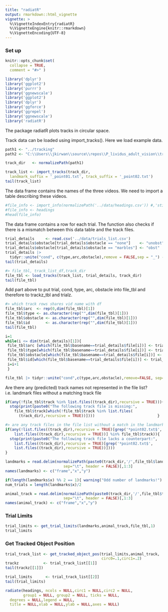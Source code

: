 ```yaml
---
title: "radiatR"
output: rmarkdown::html_vignette
vignette: >
  %\VignetteIndexEntry{radiatR}
  %\VignetteEngine{knitr::rmarkdown}
  %\VignetteEncoding{UTF-8}
---
```


### Set up

```r
knitr::opts_chunk$set(
  collapse = TRUE,
  comment = "#>" )
```

```r
library('dplyr')
library('ggplot2')
library('purrr')
library('ggnewscale')
library('ggplot2')
library('dplyr')
library('ggforce')
library('ggrepel')
library('ggnewscale')
library('radiatR')
```

The package radiatR plots tracks in circular space.

Track data can be loaded using import_tracks(). Here we load example data.

```r
path1 <- "../tracking"
path2 <- "C:\\Users\\jkirwan\\source\\repos\\P_lividus_adult_vision\\tracking"

track_dir   <- normalizePath(path1)

track_list <- import_tracks(track_dir,
  landmark_suffix = '_point01.txt', track_suffix = '_point02.txt')
tail(track_list)
```

The data frame contains the names of the three videos. We need to import a table describing these videos.

```r
#file_info <- import_info(normalizePath('../data/headings.csv')) #,'stimulus','degrees'
#file_info <- headings
#head(file_info)
```

The data frame contains a row for each trial. The function also checks if there is a mismatch between this data table and the track files.

```r
trial_details     <- read.csv('../data/trials_list.csv')
trial_details$obstacle[trial_details$obstacle == "none"]    <- "unobst"
trial_details$obstacle[trial_details$obstacle == "marbles"] <- "obst"
trial_details |> 
  tidyr::unite("cond", c(type,arc,obstacle),remove = FALSE,sep = "_") -> trial_details
tail(trial_details)
```

```r
#> file_tbl, track_list_df,track_dir
file_tbl <- load_tracks(track_list, trial_details, track_dir)
tail(file_tbl)
```

Add part above to put trial, cond, type, arc, obstacle into file_tbl and therefore to trackz_tbl and trialz.

```r
#> which track rows shares vid name with df
file_tbl$arc  <- rep(0,dim(file_tbl)[1])
file_tbl$type <- as.character(rep("",dim(file_tbl)[1]))
file_tbl$obstacle <- as.character(rep("",dim(file_tbl)[1]))
file_tbl$id       <- as.character(rep("",dim(file_tbl)[1]))
tail(file_tbl)
```

```r
i=1
while(i <= dim(trial_details)[1]){
 file_tbl$arc [which(file_tbl$basename==trial_details$file[i])] <- trial_details$arc[i]
 file_tbl$type[which(file_tbl$basename==trial_details$file[i])] <- trial_details$type[i]
 file_tbl$obstacle[which(file_tbl$basename==trial_details$file[i])] <- trial_details$obstacle[i]
 file_tbl$id[which(file_tbl$basename==trial_details$file[i])] <- trial_details$id[i]
 i=i+1      
 }

file_tbl |> tidyr::unite("cond",c(type,arc,obstacle),remove=FALSE, sep="_")
```

Are there any (predicted) track names not represented in the file list? i.e. landmark files without a matching track file

```r
if(any(!file_tbl$track %in% list.files((track_dir),recursive = TRUE))){
  stop(print(paste0("The following track file is missing:",
    file_tbl$track[which(!file_tbl$track %in% list.files(
      (track_dir),recursive = TRUE))])))                            }
```

```r
#> are any track files in the file list without a match in the landmark files?
if(any(!list.files((track_dir),recursive = TRUE)[grep('*point02.txt$',
    list.files((track_dir),recursive = TRUE))] %in% file_tbl$track)){
  stop(print(paste0("The following track file lacks a counterpart:",
    list.files((track_dir),recursive = TRUE)[grep('*point02.txt$',
    list.files((track_dir),recursive = TRUE))])))  
}
```

```r
landmarks = read.delim(normalizePath(paste0(track_dir,'/',file_tbl$landmark[1])),
                          sep="\t", header = FALSE)[,1:3]
names(landmarks) <- c("frame","x","y")

if(length(landmarks$x) %% 2 == 1){ warning("Odd number of landmarks!") }
num_trials = length(landmarks$x)/2 
```

```r
animal_track = read.delim(normalizePath(paste0(track_dir,'/',file_tbl$track[1])),
                          sep="\t", header = FALSE)[,1:3]
names(animal_track) <- c("frame","x","y")
```

### Trial Limits

```r
trial_limits <- get_trial_limits(landmarks,animal_track,file_tbl,1)
trial_limits
```

### Get Tracked Object Position

```r
trial_track_list <- get_tracked_object_pos(trial_limits,animal_track,
                                           circ0=.1,circ1=.2)
trackz           <- trial_track_list[[1]]
tail(trackz[[1]])
```

```r
trial_limits      <- trial_track_list[[2]]
tail(trial_limits)
```


```r
radiate(headings, ncols = NULL,circ1 = NULL,circ2 = NULL, 
        group1 = NULL, group2 = NULL, ticks = NULL,
  degrees = NULL,legend = NULL,
  title = NULL,xlab = NULL,ylab = NULL,axes = NULL)
```
